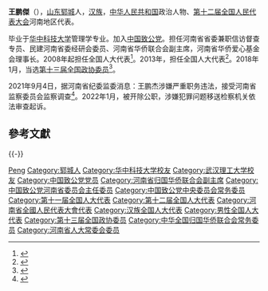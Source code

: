 '''王鹏傑'''（{{bd|1965年|8月||catIdx=Wang王}}），[[山东|山东]][[郓城|郓城]]人，[[汉族|汉族]]，[[中华人民共和国|中华人民共和国]]政治人物、[[第十二届全国人民代表大会|第十二届全国人民代表大会]]河南地区代表。

毕业于[[华中科技大学|华中科技大学]]管理学专业。加入[[中国致公党|中国致公党]]。担任河南省省委兼职信访督查专员、民建河南省委经研会委员、河南省华侨联合会副主席，河南省华侨爱心基金会理事长。2008年起担任全国人大代表<ref>{{cite news|title=全国人大代表信息-王鹏杰|url=http://210.82.31.1:8084/delegate/viewDelegate.action?dbid=111397|accessdate=2013-04-05|newspaper=全国人大网}}{{Dead link}}</ref>。2013年，担任全国人大代表<ref>{{cite news|title=全国人大代表信息-王鹏杰|url=http://210.82.31.1:8084/delegate/viewDelegate.action?dbid=121372|accessdate=2013-04-05|newspaper=全国人大网}}{{Dead link}}</ref>。2018年1月，当选[[中国人民政治协商会议第十三届全国委员会委员名单|第十三届全国政协委员]]<ref>{{Cite web|url=http://sports.163.com/18/0126/06/D92BRKK400051C89.html|title=中国人民政治协商会议第十三届全国委员会委员名单|accessdate=2018-01-26|last=|work=网易|archive-url=https://web.archive.org/web/20180127143232/http://sports.163.com/18/0126/06/D92BRKK400051C89.html|archive-date=2018-01-27|dead-url=yes}}</ref>。

2021年9月4日，据河南省纪委监委消息：王鹏杰涉嫌严重职务违法，接受河南省监察委员会监察调查<ref>{{Cite web|url=https://www.ccdi.gov.cn/yaowen/202109/t20210904_249479.html|title=河南省归国华侨联合会原副主席王鹏杰接受监察调查|accessdate=2021-09-05|work=中央纪委国家监委网站|archive-date=2021-09-05|archive-url=https://web.archive.org/web/20210905124939/https://www.ccdi.gov.cn/yaowen/202109/t20210904_249479.html|dead-url=no}}</ref>。2022年1月，被开除公职，涉嫌犯罪问题移送检察机关依法审查起诉。

== 參考文獻 ==
{{reflist}}

{{-}}
{{start box}}
{{s-ppo|{{PRC}}[[民主党派|民主党派]]}}
{{s-new}}
{{s-title|[[中国致公党河南省委员会|中国致公党河南省委员会]]主任委员|2017年12月－2021年9月}}
{{s-after|[[司富春|司富春]]}}
{{end box}}
{{中共十九大以来的反腐败工作}}
{{中国致公党第十五届中央委员会}}
{{中华全国归国华侨联合会第九届委员会}}

{{Authority control}}
{{DEFAULTSORT:Wang王}}
[[Category:王姓|Peng]]
[[Category:郓城人|Category:郓城人]]
[[Category:华中科技大学校友|Category:华中科技大学校友]]
[[Category:武汉理工大学校友|Category:武汉理工大学校友]]
[[Category:中国致公党党员|Category:中国致公党党员]]
[[Category:河南省归国华侨联合会副主席|Category:河南省归国华侨联合会副主席]]
[[Category:中国致公党河南省委员会主任委员|Category:中国致公党河南省委员会主任委员]]
[[Category:中国致公党中央委员会常务委员|Category:中国致公党中央委员会常务委员]]
[[Category:第十一届全国人大代表|Category:第十一届全国人大代表]]
[[Category:第十二届全国人大代表|Category:第十二届全国人大代表]]
[[Category:河南省全國人民代表大會代表|Category:河南省全國人民代表大會代表]]
[[Category:汉族全国人大代表|Category:汉族全国人大代表]]
[[Category:男性全国人大代表|Category:男性全国人大代表]]
[[Category:第十三届全国政协委员|Category:第十三届全国政协委员]]
[[Category:中华全国归国华侨联合会常务委员|Category:中华全国归国华侨联合会常务委员]]
[[Category:河南省人大常委会委员|Category:河南省人大常委会委员]]